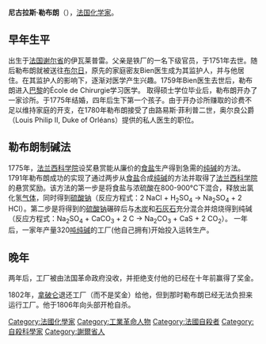 {{Unreferenced|time=2012-03-15T03:03:43+00:00 }}
{{Expand English}}
{{Infobox scientist
|name              = 尼古拉斯·勒布朗
|image             =NicholasLeblanc.jpg
|image_size       =150px
|caption           = 尼古拉斯·勒布朗，[[化学家|化学家]]、[[内科医生|内科医生]]|
|birth_date        = {{birth date|1742|12|6|df=y}}
|birth_place       = [[Ivoy-le-Pré|Ivoy-le-Pré]], [[法国|法国]]|
|death_date        = {{death date and age|1806|1|16|1742|12|6|df=y}}
|death_place       = [[法国|法国]][[巴黎|巴黎]]
|death_cause       = [[自杀|自杀]]
|residence  = |citizenship = 
|nationality       = [[法国|法国]]
|ethnicity         = 
|field             = [[化学|化学]]<br/>[[医学|医学]]|
|work_institutions = 
|alma_mater        = 
|doctoral_advisor  = 
|doctoral_students = 
|known_for         = [[碳酸钠|苏打]]<br>首次利用普通[[食盐|食盐]]合成[[纯碱|纯碱]] 
|author_abbrev_bot =|author_abbrev_zoo = 
|influences        = 
|influenced        = 
|prizes            = 
|religion = |footnotes = |signature         =
}}

'''尼古拉斯·勒布朗'''（{{bd|1742年|12月6日|1806年|1月16日}}），[[法国|法国]][[化学家|化学家]]。

== 早年生平 ==
出生于[[法国|法国]][[谢尔省|谢尔省]]的伊瓦莱普雷。父亲是铁厂的一名下级官员，于1751年去世。随后勒布朗就被送往[[布尔日|布尔日]]，原先的家庭密友Bien医生成为其监护人，并与他居住。在其监护人的影响下，逐渐对医学产生兴趣。1759年Bien医生去世后，勒布朗进入[[巴黎|巴黎]]的École de Chirurgie学习医学。
取得硕士学位毕业后，勒布朗开办了一家诊所。于1775年结婚，四年后生下第一个孩子。由于开办诊所赚取的诊费不足以维持家庭的开支，在1780年勒布朗接受了由路易斯·菲利普二世，奥尔良公爵（Louis Philip II, Duke of Orléans）提供的私人医生的职位。

== 勒布朗制碱法 ==
{{Main|勒布朗制碱法}}
1775年，[[法兰西科学院|法兰西科学院]]设奖悬赏能从廉价的[[食盐|食盐]]生产得到急需的[[纯碱|纯碱]]的方法。1791年勒布朗成功的实现了通过两步从[[食盐|食盐]]合成[[纯碱|纯碱]]的方法并取得了[[法兰西科学院|法兰西科学院]]的悬赏奖励。该方法的第一步是将食盐与浓硫酸在800-900°C下混合，释放出氯化氢[[气体|气体]]，同时得到[[硫酸钠|硫酸钠]]（反应方程式：2 NaCl + H<sub>2</sub>SO<sub>4</sub> → Na<sub>2</sub>SO<sub>4</sub> + 2 HCl）。第二步是将得到的[[硫酸钠|硫酸钠]]碾碎后与[[木炭|木炭]]和[[石灰石|石灰石]]充分混合并焙烧得到纯碱（反应方程式：Na<sub>2</sub>SO<sub>4</sub> + CaCO<sub>3</sub> + 2 C → Na<sub>2</sub>CO<sub>3</sub> + CaS + 2 CO<sub>2</sub>）。
一年后，一家年产量320[[吨|吨]][[纯碱|纯碱]]的工厂(他自己拥有)开始投入运转生产。

== 晚年 ==
两年后，工厂被由法国革命政府没收，并拒绝支付他的已经在十年前赢得了奖金。

1802年，[[拿破仑一世|拿破仑]]退还工厂（而不是奖金）给他，但到那时勒布朗已经无法负担来运行工厂。他于1806年向头部开枪自杀。

{{Authority control}}
{{DEFAULTSORT:Leblanc, Nicolas}}
[[Category:法國化學家|Category:法國化學家]]
[[Category:工業革命人物|Category:工業革命人物]]
[[Category:法國自殺者|Category:法國自殺者]]
[[Category:自殺科學家|Category:自殺科學家]]
[[Category:謝爾省人|Category:謝爾省人]]